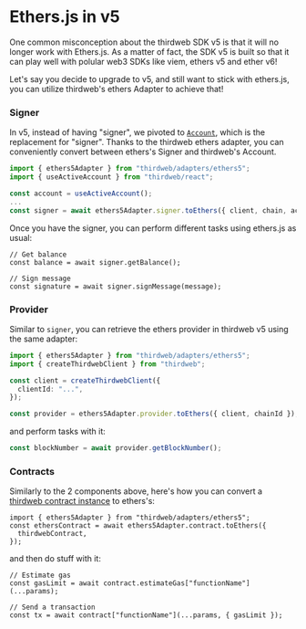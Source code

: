 # Ethers.js in v5

One common misconception about the thirdweb SDK v5 is that it will no longer work with Ethers.js.
As a matter of fact, the SDK v5 is built so that it can play well with polular web3 SDKs like viem, ethers v5 and ether v6!

Let's say you decide to upgrade to v5, and still want to stick with ethers.js,
you can utilize thirdweb's ethers Adapter to achieve that!

### Signer

In v5, instead of having "signer", we pivoted to [`Account`](/references/typescript/v5/Account), which is the replacement for "signer".
Thanks to the thirdweb ethers adapter, you can conveniently convert between ethers's Signer and thirdweb's Account.

```ts
import { ethers5Adapter } from "thirdweb/adapters/ethers5";
import { useActiveAccount } from "thirdweb/react";

const account = useActiveAccount();
...
const signer = await ethers5Adapter.signer.toEthers({ client, chain, account });
```
Once you have the signer, you can perform different tasks using ethers.js as usual:

```tsx
// Get balance
const balance = await signer.getBalance();

// Sign message
const signature = await signer.signMessage(message);
```

### Provider
Similar to `signer`, you can retrieve the ethers provider in thirdweb v5 using the same adapter:
```ts
import { ethers5Adapter } from "thirdweb/adapters/ethers5";
import { createThirdwebClient } from "thirdweb";

const client = createThirdwebClient({
  clientId: "...",
});

const provider = ethers5Adapter.provider.toEthers({ client, chainId });
```

and perform tasks with it:
```ts
const blockNumber = await provider.getBlockNumber();
```

### Contracts
Similarly to the 2 components above, here's how you can convert a [thirdweb contract instance](/references/typescript/v5/ThirdwebContract) to ethers's:
```tsx
import { ethers5Adapter } from "thirdweb/adapters/ethers5";
const ethersContract = await ethers5Adapter.contract.toEthers({
  thirdwebContract,
});
```
and then do stuff with it:
```tsx
// Estimate gas
const gasLimit = await contract.estimateGas["functionName"](...params);

// Send a transaction
const tx = await contract["functionName"](...params, { gasLimit });
```